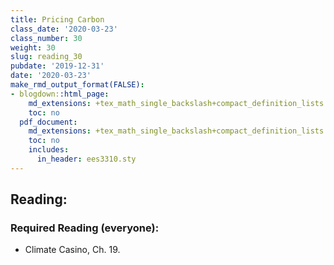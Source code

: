 ```yaml
---
title: Pricing Carbon
class_date: '2020-03-23'
class_number: 30
weight: 30
slug: reading_30
pubdate: '2019-12-31'
date: '2020-03-23'
make_rmd_output_format(FALSE):
- blogdown::html_page:
    md_extensions: +tex_math_single_backslash+compact_definition_lists
    toc: no
  pdf_document:
    md_extensions: +tex_math_single_backslash+compact_definition_lists
    toc: no
    includes:
      in_header: ees3310.sty
---
```

## Reading:

### Required Reading (everyone):

* Climate Casino, Ch. 19.

